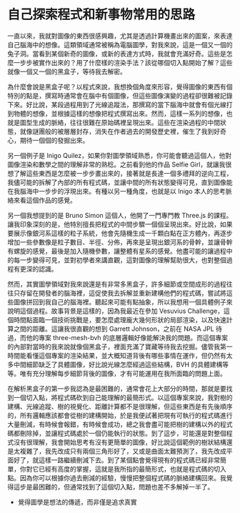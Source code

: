 # 自己探索程式和新事物常用的思路

一直以來，我就對圖像的東西很感興趣，尤其是透過計算機畫出來的圖案，來表達自己腦海中的想像。這類領域通常被稱為電腦圖學，對我來說，這是一個又一個的兔子洞。當看到某個新奇的圖像，或新的表達方式時，我就會充滿好奇。這些是怎麼一步步被實作出來的？用了什麼樣的渲染手法？該從哪個切入點開始了解？這些就像一個又一個的黑盒子，等待我去解密。

為什麼會說是黑盒子呢？以程式來說，我想換個角度來形容，覺得圖像的東西有個特別的點是，撰寫時通常會在腦中有個圖像，但這些圖像演變的過程卻很難被記錄下來。好比說，某段過程用到了光線追蹤法，那撰寫的當下腦海中就會有個光線打到物體的想像，並根據這樣的想像把程式撰寫出來。然而，這樣一系列的想像，也就是圖型生成的脈絡，往往很難在原始碼裡呈現出來。這些在渲染過程的中間狀態，就像謎團般的被層層封存，消失在作者過去的開發歷史裡，催生了我到好奇心，期待一個個的發掘出來。

另一個例子是 Inigo Quilez，如果你對圖學領域熟悉，你可能會聽過這個人，他對圖像渲染和數學之間的理解非常的熟稔。之前看到他的作品 Selfie Girl，就讓我很想了解這些東西是怎麼被一步步畫出來的，接著就是長達一個多禮拜的逆向工程，我儘可能的拆解了內部的所有程式碼，並讓中間的所有狀態變得可見，直到圖像能在我腦海中一步步的浮現出來。有種以另一種角度，也就是以 Inigo 本人的思考脈絡來看這個作品的感覺。

另一個我想提到的是 Bruno Simon 這個人，他開了一門專門教 Three.js 的課程。讓我印象深刻的是，他特別擅長把程式的中間步驟一個個呈現出來。好比說，如果要展示像銀河系這樣的粒子系統，他會先隨機生成一千顆白點在正方體內，再逐步增加一些參數像是粒子數目、半徑、分佈，再來是呈現出銀河系的骨幹，並讓骨幹有螺旋的感覺，最後是加入隨機參數，讓整體有星系的感覺。他盡可能的讓過程中的每一步變得可見，並對初學者來講直觀，這對圖像的理解幫助很大，也對整個過程有更深的認識。

然而，其實圖學領域對我來說還是有非常多黑盒子，許多細節或空間成形的過程往往只存留在開發者的腦海裡，這促使我去拆解並重新建構他們的程式碼，嘗試將這些圖像拼回到我自己的腦海裡。聽起來可能有點抽象，所以我想用一個具體例子來說明這個過程。故事背景是這樣的，因為我最近在參加 Vesuvius Challenge，這個時間點面臨一個技術挑戰是，要怎麼處理龐大幾何形狀的局部渲染，以及快速計算之間的距離。這讓我很直觀的想到 Garrett Johnson，之前在 NASA JPL 待過，而他的專案 three-mesh-bvh 的底層邏輯好像能解決我的問題。而這個專案的內部對當時的我來說就像個黑盒子，裡面充滿了寶藏等待我去挖掘。儘管我第一時間能看懂這個專案的渲染結果，並大概知道背後有哪些事情在運作，但仍然有太多中間細節缺乏了具體圖像，好比說光線怎麼經過這些結構，BVH 的具體建構等等。唯有充分理解每步細節背後的圖像，才有可能運用在我所面臨的問題上面。

在解析黑盒子的第一步我認為是最困難的，通常會花上大部分的時間，那就是要找到一個切入點，將程式碼砍到自己能理解的最簡形式。以這個專案來說，我對樹的建構、光線追蹤、樹的視覺化、距離計算都不是很理解，但這些東西是有先後順序的，所有邏輯應該都會從樹的建構開始，於是我便試著把現有可執行的程式碼進行大量刪減，有時候會報錯，有時候會成功，總之我會盡可能把樹的建構以外的程式碼都刪除掉，並讓程式碼處於一個仍能執行的狀態。到了這步，可能還是對整個程式沒有很理解，我會開始思考有沒有更簡單的圖像，好比說這個範例的樹狀結構還是太複雜了，我先改成只有兩個三角形好了，又或是曲面太難預測了，我先改成平面好了，就這樣一路繼續刪減下去。到了某個點會覺得現有的程式碼已經非常簡單，你對它已經有高度的掌握，這就是我所指的最簡形式，也就是程式碼的切入點。因為你可以根據你過去刪減的經驗，慢慢把整個程式碼的脈絡建構回來。我覺得這步是最困難的，但通常找到了這個切入點，問題也差不多解掉一半了。



- 覺得圖學是想法的傳遞，而非僅是追求真實
